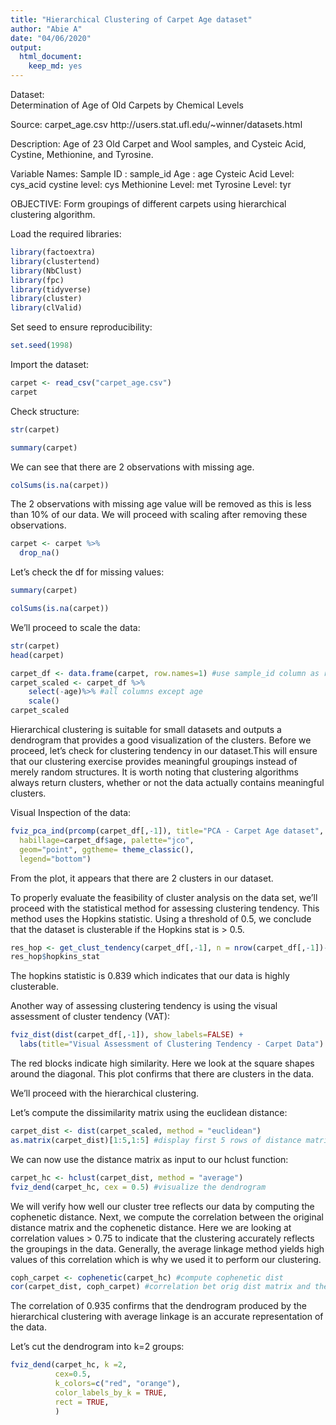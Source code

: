 ```yaml
---
title: "Hierarchical Clustering of Carpet Age dataset"
author: "Abie A"
date: "04/06/2020"
output: 
  html_document: 
    keep_md: yes
---
```


Dataset: 	
Determination of Age of Old Carpets by Chemical Levels

Source: 
carpet_age.csv
http://users.stat.ufl.edu/~winner/datasets.html

Description: 
Age of 23 Old Carpet and Wool samples, and Cysteic Acid, Cystine, Methionine, and Tyrosine. 

Variable Names:
Sample ID : sample_id
Age : age
Cysteic Acid Level: cys_acid
cystine level: cys
Methionine Level: met
Tyrosine Level: tyr


OBJECTIVE: Form groupings of different carpets using hierarchical clustering algorithm.



Load the required libraries:

```r
library(factoextra)
library(clustertend)
library(NbClust)
library(fpc)
library(tidyverse)
library(cluster)
library(clValid)
```


Set seed to ensure reproducibility:

```r
set.seed(1998)
```


Import the dataset:

```r
carpet <- read_csv("carpet_age.csv")
carpet
```


Check structure:

```r
str(carpet)
```

```r
summary(carpet)
```

We can see that there are 2 observations with missing age.

```r
colSums(is.na(carpet))
```

The 2 observations with missing age value will be removed as this is less than 10% of our data. We will proceed with scaling after removing these observations.

```r
carpet <- carpet %>%
  drop_na()
```

Let's check the df for missing values:

```r
summary(carpet)
```

```r
colSums(is.na(carpet))
```

We'll proceed to scale the data:

```r
str(carpet)
head(carpet)

carpet_df <- data.frame(carpet, row.names=1) #use sample_id column as rownames
carpet_scaled <- carpet_df %>%
    select(-age)%>% #all columns except age
    scale()
carpet_scaled
```

Hierarchical clustering is suitable for small datasets and outputs a dendrogram that provides a good visualization of the clusters.
Before we proceed, let's check for clustering tendency in our dataset.This will ensure that our clustering exercise provides meaningful groupings instead of merely random structures. It is worth noting that clustering algorithms always return clusters, whether or not the data actually contains meaningful clusters.

Visual Inspection of the data:

```r
fviz_pca_ind(prcomp(carpet_df[,-1]), title="PCA - Carpet Age dataset",
  habillage=carpet_df$age, palette="jco",
  geom="point", ggtheme= theme_classic(),
  legend="bottom")

```

From the plot, it appears that there are 2 clusters in our dataset.

To properly evaluate the feasibility of cluster analysis on the data set, we'll proceed with the statistical method for assessing clustering tendency. This method uses the Hopkins statistic. Using a threshold of 0.5, we conclude that the dataset is clusterable if the Hopkins stat is > 0.5.

```r
res_hop <- get_clust_tendency(carpet_df[,-1], n = nrow(carpet_df[,-1])-1, graph=FALSE)
res_hop$hopkins_stat
```

The hopkins statistic is 0.839 which indicates that our data is highly clusterable.

Another way of assessing clustering tendency is using the visual assessment of cluster tendency (VAT):

```r
fviz_dist(dist(carpet_df[,-1]), show_labels=FALSE) +
  labs(title="Visual Assessment of Clustering Tendency - Carpet Data")

```

The red blocks indicate high similarity. Here we look at the square shapes around the diagonal. This plot confirms that there are clusters in the data.


We'll proceed with the hierarchical clustering.

Let's compute the dissimilarity matrix using the euclidean distance:

```r
carpet_dist <- dist(carpet_scaled, method = "euclidean")
as.matrix(carpet_dist)[1:5,1:5] #display first 5 rows of distance matrix
```

We can now use the distance matrix as input to our hclust function:

```r
carpet_hc <- hclust(carpet_dist, method = "average")
fviz_dend(carpet_hc, cex = 0.5) #visualize the dendrogram
```


We will verify how well our cluster tree reflects our data by computing the cophenetic distance. Next, we compute the correlation between the original distance matrix and the cophenetic distance. Here we are looking at correlation values > 0.75 to indicate that the clustering accurately reflects the groupings in the data. Generally, the average linkage method yields high values of this correlation which is why we used it to perform our clustering.

```r
coph_carpet <- cophenetic(carpet_hc) #compute cophenetic dist
cor(carpet_dist, coph_carpet) #correlation bet orig dist matrix and the cophenetic dist
```

The correlation of 0.935 confirms that the dendrogram produced by the hierarchical clustering with average linkage is an accurate representation of the data.

Let's cut the dendrogram into k=2 groups:

```r
fviz_dend(carpet_hc, k =2,
          cex=0.5,
          k_colors=c("red", "orange"),
          color_labels_by_k = TRUE,
          rect = TRUE,
          )
```

